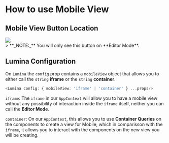 
<Meta title='Docs/How to use Mobile View' />

# How to use Mobile View

## Mobile View Button Location

<img src='/assets/MobileView.png' />
<div style={{ backgroundColor: 'rgba(255,0,0,0.2)' }}>
  > **_NOTE:_** You will only see this button on **Editor Mode**.
</div>

## Lumina Configuration

On `Lumina` the `config` prop contains a `mobileView` object that allows you to either call the `string` **iframe** or the `string` **container**.

```ts
<Lumina config: { mobileView: 'iframe' | 'container' } ...props/>
```

`iframe`: The `iframe` in our `AppContext` will allow you to have a mobile view without any possibility of interaction inside the `iframe` itself, neither you can call the **Editor Mode**.

`container`: On our `AppContext`, this allows you to use **Container Queries** on the components to create a view for Mobile, which in comparisson with the `iframe`, it allows you to interact with the components on the new view you will be creating.
